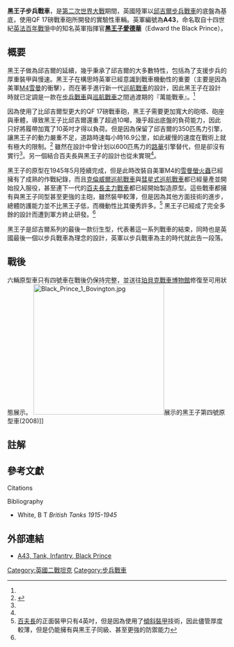 {{noteTA
|1=zh-hk:坦克;zh-tw:戰車;zh-cn:坦克;
|2=zh-tw:佛賀; zh-hk:獲素; zh-cn:沃克斯豪尔;
|3=zh-cn:谢尔曼;zh-tw:雪曼;
|4=zh-cn:主战坦克;zh-tw:主力戰車;
}}
{{Otheruses|subject=以历史人物“黑王子”爱德华命名的[[重型坦克|-{zh-hant:重戰車; zh-hans:重型坦克}-]]|other=历史人物本身|黑太子爱德华}}
{{Infobox Weapon
|          name=黑王子步兵戰車(A43)<br>Tank, Infantry, Black Prince (A43)
|        image=Image:Black Prince tank side view.jpg
|   image_size=300px
|      caption=黑王子第一輛原型車的資料照片
|origin={{UK}}
|type=[[步兵坦克|步兵戰車]]
|is_UK=yes
|is_vehicle=yes
<!-- Production history -->
|designer= [[佛賀汽車|佛賀汽車]]
|design_date= 1943
|manufacturer= 佛賀汽車
|production_date= -1945
|number= 6 
|       length=8.81 公尺<ref name=White71>White p71</ref>
|        width=3.44 公尺<ref name=White71/>
|       height=2.7 公尺<ref name=White71/>
|       weight=51 噸<ref name=White71/>
|   suspension=螺旋彈簧
|   speed=道路：每小時16.9公里<br>越野：每小時12.1公里
|        vehicle_range=約160公里
|      primary_armament=QF 17磅戰車砲
|    secondary_armament=兩挺[[貝莎機槍|貝莎機槍]]
|       armour=152 mm
|       engine=貝德福德120型水平對臥12汽缸引擎
|           engine_power=350匹馬力
|           pw_ratio=7 馬力/噸
|         crew=5 (車長、駕駛、砲手、裝填手、副駕駛／機槍手)
}}

'''黑王子步兵戰車'''，是[[第二次世界大戰|第二次世界大戰]]期間，英國陸軍以[[邱吉爾戰車|邱吉爾步兵戰車]]的底盤為基底，使用QF 17磅戰車砲所開發的實驗性車輛。英軍編號為'''A43'''，命名取自十四世紀[[英法百年戰爭|英法百年戰爭]]中的知名英軍指揮官'''[[黑王子愛德華|黑王子愛德華]]'''（Edward the Black Prince）。

== 概要 ==
黑王子做為邱吉爾的延續，幾乎秉承了邱吉爾的大多數特性，包括為了支援步兵的厚重裝甲與慢速。黑王子在構思時英軍已經意識到戰車機動性的重要（主要是因為美軍[[M4雪曼|M4雪曼]]的衝擊），而在著手進行新一代[[坦克#特種坦克|巡航戰車]]的設計，因此黑王子在設計時就已定調是一款在[[步兵坦克|步兵戰車]]與[[坦克#特種坦克|巡航戰車]]之間過渡期的『萬能戰車』。<ref name="bovington" /> 

因為使用了比邱吉爾型更大的QF 17磅戰車砲，黑王子需要更加寬大的砲塔、砲座與車體，導致黑王子比邱吉爾還重了超過10噸，幾乎超出底盤的負荷能力，因此只好將履帶加寬了10英吋才得以負荷。但是因為保留了邱吉爾的350匹馬力引擎，讓黑王子的動力嚴重不足，道路時速每小時16.9公里，如此緩慢的速度在戰術上就有極大的限制。<ref name="bovington">{{cite web |url=http://www.tankmuseum.org/ixbin/indexplus?_IXSS_=_IXMENU_%3dVehicles%26_IXACTION_%3dSUMMARY%26%253atext%3d%2522WW2%2bHall%2522%2bin%2bmus_current_location_Section%2bindex%2bmus_text_location%26_IXMAXHITS_%3d12%26_IXSESSION_%3dJRDwQS4St0b%26%2524%2bwith%2bmus_catalogue%3d%252e%26_IXFPFX_%3dtemplates%252ffull%252ftvod%252ft%26%253amus_administration_name%3dVEH&_IXFIRST_=76&_IXSPFX_=templates/full/tvod/t&_IXMAXHITS_=1&submit-button=summary&_IXSESSION_=JRDwQS4St0b&_IXMENU_=top |title=Tank Infantry A43, Black Prince (E1949.359) |author= Mike Garth|date= |work= |publisher=Bovington Tank Museum |accessdate=3 June 2012}}</ref> 雖然在設計中曾计划以600匹馬力的[[路華|路華]]引擎替代，但是卻沒有實行<ref name="bovington" />。另一個結合百夫長與黑王子的設計也從未實現<ref name="bovington" />。

黑王子的原型在1945年5月陸續完成，但是此時改裝自美軍M4的[[雪曼螢火蟲|雪曼螢火蟲]]已經擁有了成熟的作戰紀錄，而且[[克倫威爾坦克|克倫威爾巡航戰車]]與[[彗星坦克|彗星式巡航戰車]]都已經量產並開始投入服役，甚至連下一代的[[百夫長坦克|百夫長主力戰車]]都已經開始製造原型。這些戰車都擁有與黑王子同型甚至更強的主砲，雖然裝甲較薄，但是因為其他方面技術的進步，總體防護能力並不比黑王子低，而機動性比其優秀許多。<ref group="註解">[[百夫長坦克|百夫長]]的正面裝甲只有4英吋，但是因為使用了[[裝甲#傾斜裝甲|傾斜裝甲]]技術，因此儘管厚度較薄，但是仍能擁有與黑王子同級、甚至更強的防禦能力</ref> 黑王子已經成了完全多餘的設計而遭到軍方終止研發。<ref name="bovington" />


黑王子是邱吉爾系列的最後一款衍生型，代表著這一系列戰車的結束，同時也是英國最後一個以步兵戰車為理念的設計，英軍以步兵戰車為主的時代就此告一段落。

== 戰後 ==
六輛原型車只有四號車在戰後仍保持完整，並送往[[博文顿坦克博物馆|珀貝克戰車博物館]]修復至可用狀態展示。
[[Image:Black_Prince_1_Bovington.jpg|300px]]展示的黑王子第四號原型車(2008)]]

== 註解 ==
{{reflist|group=註解}}
== 參考文獻 ==
;Citations
{{reflist|colwidth=30em}}
;Bibliography
*White, B T ''British Tanks 1915-1945''
== 外部連結 ==
{{Commons|Black Prince tank}}
*[https://web.archive.org/web/20091028175236/http://geocities.com/Pentagon/Quarters/7413/a43blackprince.html A43, Tank, Infantry, Black Prince]

{{WWIIBritishAFVs}}

[[Category:英國二戰坦克|Category:英國二戰坦克]]
[[Category:步兵戰車|Category:步兵戰車]]